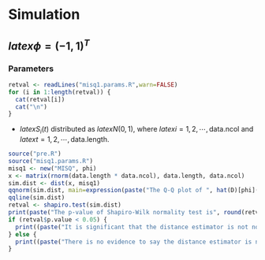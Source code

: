 # Simulation

## $latex \phi = (-1, 1)^T$

### Parameters

```r
retval <- readLines("misq1.params.R",warn=FALSE)
for (i in 1:length(retval)) {
  cat(retval[i])
  cat("\n")
}
```

- $latex S_i(t)$ distributed as $latex N(0,1)$, where $latex i = 1, 2, \cdots, \mbox{data.ncol}$ and $latex t = 1, 2, \cdots,  \mbox{data.length}$.

```r
source("pre.R")
source("misq1.params.R")
misq1 <- new("MISQ", phi)
x <- matrix(rnorm(data.length * data.ncol), data.length, data.ncol)
sim.dist <- dist(x, misq1)
qqnorm(sim.dist, main=expression(paste("The Q-Q plot of ", hat(D)[phi](S[i], S[j]))))
qqline(sim.dist)
retval <- shapiro.test(sim.dist)
print(paste("The p-value of Shapiro-Wilk normality test is", round(retval$p.value, 3)))
if (retval$p.value < 0.05) {
  print((paste("It is significant that the distance estimator is not normal distributed")))
} else {
  print((paste("There is no evidence to say the distance estimator is not normal distributed")))
} 
```

